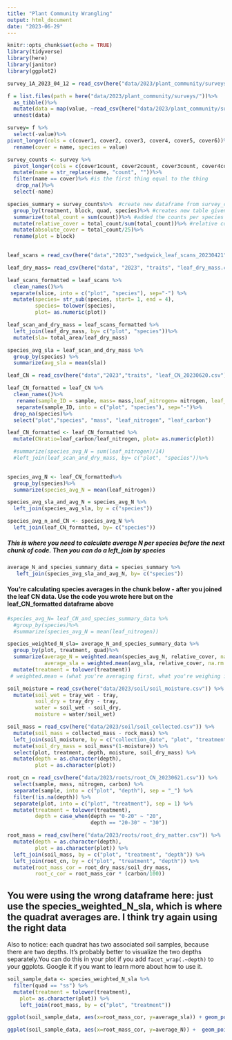 ```yaml
---
title: "Plant Community Wrangling"
output: html_document
date: "2023-06-29"
---
```


```r
knitr::opts_chunk$set(echo = TRUE)
library(tidyverse)
library(here)
library(janitor)
library(ggplot2)


```

```r
survey_1A_2023_04_12 = read_csv(here("data/2023/plant_community/surveys/survey_1A_2023_04_12.csv"))
```
```r
f = list.files(path = here("data/2023/plant_community/surveys/"))%>%
  as_tibble()%>%
  mutate(data = map(value, ~read_csv(here("data/2023/plant_community/surveys/", .x), col_types = cols(quad = col_character())))) %>%
  unnest(data)
```

```r
survey= f %>%
  select(-value)%>%
pivot_longer(cols = c(cover1, cover2, cover3, cover4, cover5, cover6))%>%
  rename(cover = name, species = value)
```


```r
survey_counts <- survey %>%
  pivot_longer(cols = c(cover1count, cover2count, cover3count, cover4count, cover5count,      cover6count), values_to ="count")%>%
  mutate(name = str_replace(name, "count", ""))%>%
  filter(name == cover)%>% #is the first thing equal to the thing
   drop_na()%>%
  select(-name)
```


```r
species_summary = survey_counts%>%  #create new dataframe from survey_counts to make species summary with only four columns
  group_by(treatment, block, quad, species)%>% #creates new table given certain columns
  summarize(total_count = sum(count))%>% #added the counts per species to create the count total
  mutate(relative_cover = total_count/sum(total_count))%>% #relative count is the total count in eahc row divided by the sum of all the counts 
  mutate(absolute_cover = total_count/25)%>%
  rename(plot = block)
  
```

```r
leaf_scans = read_csv(here("data","2023","sedgwick_leaf_scans_20230421", "Summary1.csv"))
```
```r
leaf_dry_mass= read_csv(here("data", "2023", "traits", "leaf_dry_mass.csv"))
```
```r
leaf_scans_formatted = leaf_scans %>% 
  clean_names()%>%
 separate(slice, into = c("plot", "species"), sep="-") %>%
  mutate(species= str_sub(species, start= 1, end = 4), 
         species= tolower(species), 
         plot= as.numeric(plot))

```


```r
leaf_scan_and_dry_mass = leaf_scans_formatted %>%
  left_join(leaf_dry_mass, by= c("plot", "species"))%>%
  mutate(sla= total_area/leaf_dry_mass)
```

```r
species_avg_sla = leaf_scan_and_dry_mass %>%
  group_by(species) %>%
  summarize(avg_sla = mean(sla))
```


```r
leaf_CN = read_csv(here("data","2023","traits", "leaf_CN_20230620.csv"))
```

```r
leaf_CN_formatted = leaf_CN %>%
  clean_names()%>%
   rename(sample_ID = sample, mass= mass,leaf_nitrogen= nitrogen, leaf_carbon = carbon) %>%
   separate(sample_ID, into = c("plot", "species"), sep="-")%>%
  drop_na(species)%>%
  select("plot","species", "mass", "leaf_nitrogen", "leaf_carbon")

```

```r
leaf_CN_formatted <- leaf_CN_formatted %>%
  mutate(CNratio=leaf_carbon/leaf_nitrogen, plot= as.numeric(plot))

  #summarize(species_avg_N = sum(leaf_nitrogen)/14)
  #left_join(leaf_scan_and_dry_mass, by= c("plot", "species"))%>%
  
```

```r
species_avg_N <- leaf_CN_formatted%>%
  group_by(species)%>%
  summarize(species_avg_N = mean(leaf_nitrogen))
```

```r
species_avg_sla_and_avg_N = species_avg_N %>%
  left_join(species_avg_sla, by = c("species"))
```


```r
species_avg_n_and_CN <- species_avg_N %>%
  left_join(leaf_CN_formatted, by= c("species"))
```

##### This is where you need to calculate average N per species before the next chunk of code. Then you can do a left_join by species

```r
average_N_and_species_summary_data = species_summary %>%
   left_join(species_avg_sla_and_avg_N, by= c("species"))

```

#### You're calculating species averages in the chunk below - after you joined the leaf CN data. Use the code you wrote here but on the leaf_CN_formatted dataframe above

```r
#species_avg_N= leaf_CN_and_species_summary_data %>%
  #group_by(species)%>%
  #summarize(species_avg_N = mean(leaf_nitrogen))
```




```r
species_weighted_N_sla= average_N_and_species_summary_data %>%
  group_by(plot, treatment, quad)%>%
  summarize(average_N = weighted.mean(species_avg_N, relative_cover, na.rm = TRUE), 
            average_sla = weighted.mean(avg_sla, relative_cover, na.rm = TRUE))%>%
  mutate(treatment = tolower(treatment))
 # weighted.mean = (what you're averaging first, what you're weighing it by, na.rm = drops NA before calculation)
```

```r
soil_moisture = read_csv(here("data/2023/soil/soil_moisture.csv")) %>% 
  mutate(soil_wet = tray_wet - tray,
         soil_dry = tray_dry - tray,
         water = soil_wet - soil_dry,
         moisture = water/soil_wet)

soil_mass = read_csv(here("data/2023/soil/soil_collected.csv")) %>% 
  mutate(soil_mass = collected_mass - rock_mass) %>% 
  left_join(soil_moisture, by = c("collection_date", "plot", "treatment", "depth")) %>% 
  mutate(soil_dry_mass = soil_mass*(1-moisture)) %>% 
  select(plot, treatment, depth, moisture, soil_dry_mass) %>% 
  mutate(depth = as.character(depth),
         plot = as.character(plot))

root_cn = read_csv(here("data/2023/roots/root_CN_20230621.csv")) %>% 
  select(sample, mass, nitrogen, carbon) %>% 
  separate(sample, into = c("plot", "depth"), sep = "_") %>% 
  filter(!is.na(depth)) %>% 
  separate(plot, into = c("plot", "treatment"), sep = 1) %>% 
  mutate(treatment = tolower(treatment),
         depth = case_when(depth == "0-20" ~ "20",
                           depth == "20-30" ~ "30"))

root_mass = read_csv(here("data/2023/roots/root_dry_matter.csv")) %>% 
  mutate(depth = as.character(depth),
         plot = as.character(plot)) %>% 
  left_join(soil_mass, by = c("plot", "treatment", "depth")) %>% 
  left_join(root_cn, by = c("plot", "treatment", "depth")) %>% 
  mutate(root_mass_cor = root_dry_mass/soil_dry_mass,
         root_c_cor = root_mass_cor * (carbon/100))
```
## You were using the wrong dataframe here: just use the species_weighted_N_sla, which is where the quadrat averages are. I think try again using the right data


Also to notice: each quadrat has two associated soil samples, because there are two depths. It's probably better to visualize the two depths separately.You can do this in your plot if you add `facet_wrap(.~depth)` to your ggplots. Google it if you want to learn more about how to use it.

```r
soil_sample_data <- species_weighted_N_sla %>%
  filter(quad == "ss") %>%
  mutate(treatment = tolower(treatment),
    plot= as.character(plot)) %>%
    left_join(root_mass, by = c("plot", "treatment"))
```




```r
ggplot(soil_sample_data, aes(x=root_mass_cor, y=average_sla)) + geom_point() + facet_wrap(.~depth)
```

```r
ggplot(soil_sample_data, aes(x=root_mass_cor, y=average_N)) +  geom_point() + facet_wrap(.~depth)
```

